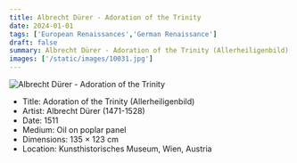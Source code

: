 ```yaml
---
title: Albrecht Dürer - Adoration of the Trinity
date: 2024-01-01
tags: ['European Renaissances','German Renaissance']
draft: false
summary: Albrecht Dürer - Adoration of the Trinity (Allerheiligenbild)
images: ['/static/images/10031.jpg']
---
```


![Albrecht Dürer - Adoration of the Trinity](/static/images/10031.jpg)

* Title: Adoration of the Trinity (Allerheiligenbild)
* Artist: Albrecht Dürer (1471-1528)
* Date: 1511
* Medium: Oil on poplar panel
* Dimensions: 135 × 123 cm
* Location: Kunsthistorisches Museum, Wien, Austria


